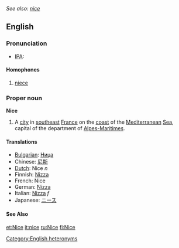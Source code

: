 ''See also: [[nice]]''
==English==

===Pronunciation===
*[[w:IPA|IPA]]: {{IPA|/niːs/}}

====Homophones====
# [[niece]]

===Proper noun===
'''Nice'''
#A [[city]] in [[southeast]] [[France]] on the [[coast]] of the [[Mediterranean]] [[Sea]], capital of the department of [[Alpes-Maritimes]].

====Translations====
*[[Bulgarian]]: [[Ница]]
*Chinese: [[尼斯]]
*[[Dutch]]: Nice ''n''
*Finnish: [[Nizza]]
*French: Nice
*German: [[Nizza]]
*Italian: [[Nizza]] ''f''
*Japanese: [[ニース]]

====See Also====
{{pedialite}}

[[Category:English heteronyms]]

[[et:Nice]]
[[it:nice]]
[[ru:Nice]]
[[fi:Nice]]